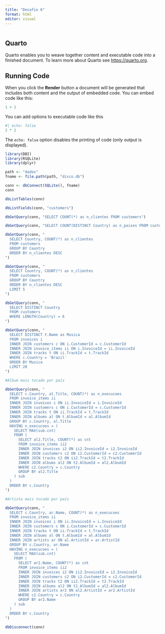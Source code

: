---
title: "Desafio 6"
format: html
editor: visual
---

```{r setup, include=FALSE}

```

## Quarto

Quarto enables you to weave together content and executable code into a finished document. To learn more about Quarto see <https://quarto.org>.

## Running Code

When you click the **Render** button a document will be generated that includes both content and the output of embedded code. You can embed code like this:

```{r}
1 + 1
```

You can add options to executable code like this

```{r}
#| echo: false
2 * 2
```

The `echo: false` option disables the printing of code (only output is displayed).

```{r}
library(DBI)
library(RSQLite)
library(dplyr)
```

```{r}
path <- "dados"
fname <- file.path(path, "disco.db")

conn <- dbConnect(SQLite(), fname)
conn
```

```{r}
dbListTables(conn)
```

```{r}
dbListFields(conn, "customers")
```

```{r}
dbGetQuery(conn, "SELECT COUNT(*) as n_clientes FROM customers")
```

```{r}
dbGetQuery(conn, "SELECT COUNT(DISTINCT Country) as n_paises FROM customers")
```

```{r}
dbGetQuery(conn, "
  SELECT Country, COUNT(*) as n_clientes
  FROM customers
  GROUP BY Country
  ORDER BY n_clientes DESC
")
```

```{r}
dbGetQuery(conn, "
  SELECT Country, COUNT(*) as n_clientes
  FROM customers
  GROUP BY Country
  ORDER BY n_clientes DESC
  LIMIT 5
")
```

```{r}
dbGetQuery(conn, "
  SELECT DISTINCT Country
  FROM customers
  WHERE LENGTH(Country) = 6
")
```

```{r}
dbGetQuery(conn, "
  SELECT DISTINCT t.Name as Musica
  FROM invoices i
  INNER JOIN customers c ON i.CustomerId = c.CustomerId
  INNER JOIN invoice_items ii ON i.InvoiceId = ii.InvoiceId
  INNER JOIN tracks t ON ii.TrackId = t.TrackId
  WHERE c.Country = 'Brazil'
  ORDER BY Musica
  LIMIT 20
")
```

```{r}
#Album mais tocado por país

dbGetQuery(conn, "
  SELECT c.Country, al.Title, COUNT(*) as n_execucoes
  FROM invoice_items ii
  INNER JOIN invoices i ON ii.InvoiceId = i.InvoiceId
  INNER JOIN customers c ON i.CustomerId = c.CustomerId
  INNER JOIN tracks t ON ii.TrackId = t.TrackId
  INNER JOIN albums al ON t.AlbumId = al.AlbumId
  GROUP BY c.Country, al.Title
  HAVING n_execucoes = (
    SELECT MAX(sub.cnt)
    FROM (
      SELECT al2.Title, COUNT(*) as cnt
      FROM invoice_items ii2
      INNER JOIN invoices i2 ON ii2.InvoiceId = i2.InvoiceId
      INNER JOIN customers c2 ON i2.CustomerId = c2.CustomerId
      INNER JOIN tracks t2 ON ii2.TrackId = t2.TrackId
      INNER JOIN albums al2 ON t2.AlbumId = al2.AlbumId
      WHERE c2.Country = c.Country
      GROUP BY al2.Title
    ) sub
  )
  ORDER BY c.Country
")
```

```{r}
#Artista mais tocado por país

dbGetQuery(conn, "
  SELECT c.Country, ar.Name, COUNT(*) as n_execucoes
  FROM invoice_items ii
  INNER JOIN invoices i ON ii.InvoiceId = i.InvoiceId
  INNER JOIN customers c ON i.CustomerId = c.CustomerId
  INNER JOIN tracks t ON ii.TrackId = t.TrackId
  INNER JOIN albums al ON t.AlbumId = al.AlbumId
  INNER JOIN artists ar ON al.ArtistId = ar.ArtistId
  GROUP BY c.Country, ar.Name
  HAVING n_execucoes = (
    SELECT MAX(sub.cnt)
    FROM (
      SELECT ar2.Name, COUNT(*) as cnt
      FROM invoice_items ii2
      INNER JOIN invoices i2 ON ii2.InvoiceId = i2.InvoiceId
      INNER JOIN customers c2 ON i2.CustomerId = c2.CustomerId
      INNER JOIN tracks t2 ON ii2.TrackId = t2.TrackId
      INNER JOIN albums al2 ON t2.AlbumId = al2.AlbumId
      INNER JOIN artists ar2 ON al2.ArtistId = ar2.ArtistId
      WHERE c2.Country = c.Country
      GROUP BY ar2.Name
    ) sub
  )
  ORDER BY c.Country
")
```

```{r}
dbDisconnect(conn)
```
